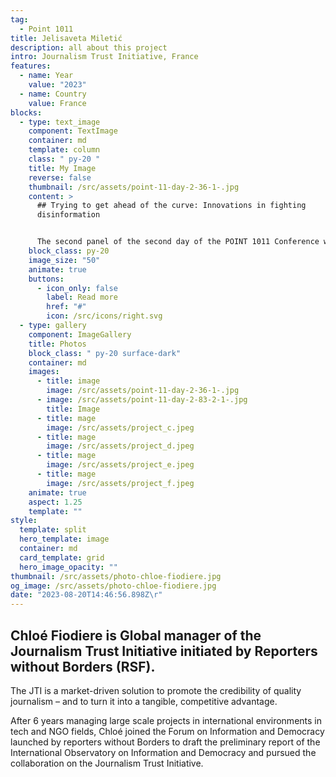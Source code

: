 ```yaml
---
tag:
  - Point 1011
title: Jelisaveta Miletić
description: all about this project
intro: Journalism Trust Initiative, France
features:
  - name: Year
    value: "2023"
  - name: Country
    value: France
blocks:
  - type: text_image
    component: TextImage
    container: md
    template: column
    class: " py-20 "
    title: My Image
    reverse: false
    thumbnail: /src/assets/point-11-day-2-36-1-.jpg
    content: >
      ## Trying to get ahead of the curve: Innovations in fighting
      disinformation


      The second panel of the second day of the POINT 1011 Conference was all about discussing innovative ways to counter the spread of disinformation. The panel was moderated by Darko Brkan from CA “Why not”, and the panellists were Chloé Fiodiere from Journalism Trust Initiative, Matt Stempeck from Civic Tech Field Guide, Vukašin Petrović from DT Institute and Minja Bogavac from Center E8. 
    block_class: py-20
    image_size: "50"
    animate: true
    buttons:
      - icon_only: false
        label: Read more
        href: "#"
        icon: /src/icons/right.svg
  - type: gallery
    component: ImageGallery
    title: Photos
    block_class: " py-20 surface-dark"
    container: md
    images:
      - title: image
        image: /src/assets/point-11-day-2-36-1-.jpg
      - image: /src/assets/point-11-day-2-83-2-1-.jpg
        title: Image
      - title: mage
        image: /src/assets/project_c.jpeg
      - title: mage
        image: /src/assets/project_d.jpeg
      - title: mage
        image: /src/assets/project_e.jpeg
      - title: mage
        image: /src/assets/project_f.jpeg
    animate: true
    aspect: 1.25
    template: ""
style:
  template: split
  hero_template: image
  container: md
  card_template: grid
  hero_image_opacity: ""
thumbnail: /src/assets/photo-chloe-fiodiere.jpg
og_image: /src/assets/photo-chloe-fiodiere.jpg
date: "2023-08-20T14:46:56.898Z\r"
---
```

## Chloé Fiodiere is Global manager of the Journalism Trust Initiative initiated by Reporters without Borders (RSF).

The JTI is a market-driven solution to promote the credibility of quality journalism – and to turn it into a tangible, competitive advantage.

After 6 years managing large scale projects in international environments in tech and NGO fields, Chloé joined the Forum on Information and Democracy launched by reporters without Borders to draft the preliminary report of the International Observatory on Information and Democracy and pursued the collaboration on the Journalism Trust Initiative.
